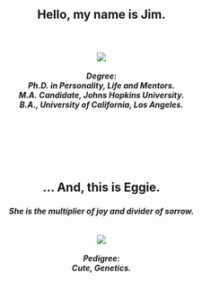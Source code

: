 <center>
<br><br><br>
<h2> 
<p style="text-align: center;">
Hello, my name is Jim.
</p>
<h5>
<p style="text-align: center;">
<br>
<br>
![](attach/jimface.png)
<br>
<br>
Degree:
<br>
Ph.D. in Personality, Life and Mentors.
<br>
M.A. Candidate, Johns Hopkins University.
<br>
B.A., University of California, Los Angeles.
</span>
</p>


<h2> 
<br><br><br>
<p style="text-align: center;">
... And, this is Eggie.
</p>
<h5>
<p style="text-align: center;">
She is the multiplier of joy and divider of sorrow.
<br>
<br>
<br>
![](attach/eggie.png)
<br>
<br>
Pedigree:
<br>
Cute, Genetics.
</span>
</p>
</center>
<br><br><br><br><br><br><br><br><br>